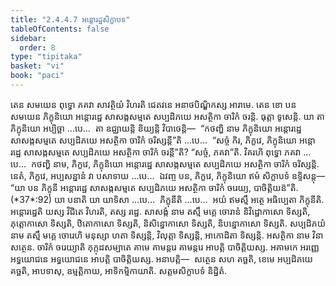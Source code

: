 ```yaml
---
title: "2.4.4.7 អន្តោរដ្ឋសិក្ខាបទ"
tableOfContents: false
sidebar:
  order: 8
type: "tipitaka"
basket: "vi"
book: "paci"
---
```



<DynamicBreadcrumb />

<Division number="961" book="paci">

<Paragraph number="2952" book="paci">
តេន សមយេន ពុទ្ធោ ភគវា សាវត្ថិយំ វិហរតិ ជេតវនេ អនាថបិណ្ឌិកស្ស អារាមេ. តេន ខោ បន សមយេន ភិក្ខុនិយោ អន្តោរដ្ឋេ សាសង្កសម្មតេ សប្បដិភយេ អសត្ថិកា ចារិកំ ចរន្តិ. ធុត្តា ទូសេន្តិ.
</Paragraph>

<Paragraph number="2953" book="paci">
យា តា ភិក្ខុនិយោ អប្បិច្ឆា …បេ…  តា ឧជ្ឈាយន្តិ ខិយ្យន្តិ វិបាចេន្តិ—  “កថញ្ហិ នាម ភិក្ខុនិយោ អន្តោរដ្ឋេ សាសង្កសម្មតេ សប្បដិភយេ អសត្ថិកា ចារិកំ ចរិស្សន្តី”តិ …បេ…  “សច្ចំ កិរ, ភិក្ខវេ, ភិក្ខុនិយោ អន្តោរដ្ឋេ សាសង្កសម្មតេ សប្បដិភយេ អសត្ថិកា ចារិកំ ចរន្តី”តិ? “សច្ចំ, ភគវា”តិ. វិគរហិ ពុទ្ធោ ភគវា …បេ…  កថញ្ហិ នាម, ភិក្ខវេ, ភិក្ខុនិយោ អន្តោរដ្ឋេ សាសង្កសម្មតេ សប្បដិភយេ អសត្ថិកា ចារិកំ ចរិស្សន្តិ. នេតំ, ភិក្ខវេ, អប្បសន្នានំ វា បសាទាយ …បេ…  ឯវញ្ច បន, ភិក្ខវេ, ភិក្ខុនិយោ ឥមំ សិក្ខាបទំ ឧទ្ទិសន្តុ—
</Paragraph>

</Division>
<Division number="962" book="paci">

<Paragraph number="2954" book="paci">
<Emphasis>“យា បន ភិក្ខុនី អន្តោរដ្ឋេ សាសង្កសម្មតេ សប្បដិភយេ អសត្ថិកា ចារិកំ ចរេយ្យ, បាចិត្តិយន៑”</Emphasis>តិ. (*37*:<Emphasis>92</Emphasis>)
</Paragraph>

</Division>
<Division number="963" book="paci">

<Paragraph number="2955" book="paci">
<Emphasis>យា បនា</Emphasis>តិ យា យាទិសា …បេ…  <Emphasis>ភិក្ខុនី</Emphasis>តិ …បេ…  អយំ ឥមស្មឹ អត្ថេ អធិប្បេតា ភិក្ខុនីតិ.
</Paragraph>

<Paragraph number="2956" book="paci">
<Emphasis>អន្តោរដ្ឋេ</Emphasis>តិ យស្ស វិជិតេ វិហរតិ, តស្ស រដ្ឋេ.
</Paragraph>

<Paragraph number="2957" book="paci">
<Emphasis>សាសង្កំ</Emphasis> នាម តស្មឹ មគ្គេ ចោរានំ និវិដ្ឋោកាសោ ទិស្សតិ, ភុត្តោកាសោ ទិស្សតិ, ឋិតោកាសោ ទិស្សតិ, និសិន្នោកាសោ ទិស្សតិ, និបន្នោកាសោ ទិស្សតិ.
</Paragraph>

<Paragraph number="2958" book="paci">
<Emphasis>សប្បដិភយំ</Emphasis> នាម តស្មឹ មគ្គេ ចោរេហិ មនុស្សា ហតា ទិស្សន្តិ, វិលុត្តា ទិស្សន្តិ, អាកោដិតា ទិស្សន្តិ.
</Paragraph>

<Paragraph number="2959" book="paci">
<Emphasis>អសត្ថិកា</Emphasis> នាម វិនា សត្ថេន.
</Paragraph>

<Paragraph number="2960" book="paci">
<Emphasis>ចារិកំ ចរេយ្យា</Emphasis>តិ កុក្កុដសម្បាតេ គាមេ គាមន្តរេ គាមន្តរេ អាបត្តិ បាចិត្តិយស្ស. អគាមកេ អរញ្ញេ អទ្ធយោជនេ អទ្ធយោជនេ អាបត្តិ បាចិត្តិយស្ស.
</Paragraph>

</Division>
<Division number="964" book="paci">

<Paragraph number="2961" book="paci">
អនាបត្តិ—  សត្ថេន សហ គច្ឆតិ, ខេមេ អប្បដិភយេ គច្ឆតិ, អាបទាសុ, ឧម្មត្តិកាយ, អាទិកម្មិកាយាតិ.

</Paragraph>
</Division>

<Paragraph number="2962" type="center" book="paci">
សត្តមសិក្ខាបទំ និដ្ឋិតំ.
</Paragraph>